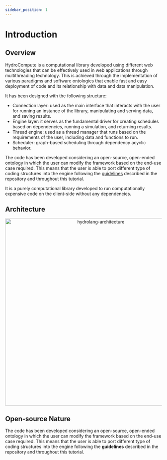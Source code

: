 ```yaml
---
sidebar_position: 1
---
```



# Introduction

## Overview

HydroCompute is a computational library developed using different web technologies that can be effectively used in web applications through multithreading technology. This is achieved through the implementation of various paradigms and software ontologies that enable fast and easy deployment of code and its relationship with data and data manipulation.

It has been designed with the following structure:

- Connection layer: used as the main interface that interacts with the user for running an instance of the library, manipulating and serving data, and saving results.
- Engine layer: it serves as the fundamental driver for creating schedules based on dependencies, running a simulation, and returning results.
- Thread engine: used as a thread manager that runs based on the requirements of the user, including data and functions to run.
- Scheduler: graph-based scheduling through dependency acyclic behavior.

The code has been developed considering an open-source, open-ended ontology in which the user can modify the framework based on the end-use case required. This means that the user is able to port different type of coding structures into the engine following the [guidelines](https://github.com/uihilab/HydroCompute/tree/master/src/javascript) described in the repository and throughout this tutorial.

It is a purely computational library developed to run computationally expensive code on the client-side without any dependencies.

## Architecture

<p align="center">
<img src={arch} alt="hydrolang-architecture" width="600"/>
</p>

## Open-source Nature

The code has been developed considering an open-source, open-ended ontology in which the user can modify the framework based on the end-use case required. This means that the user is able to port different type of coding structures into the engine following the **guidelines** described in the repository and throughout this tutorial.

